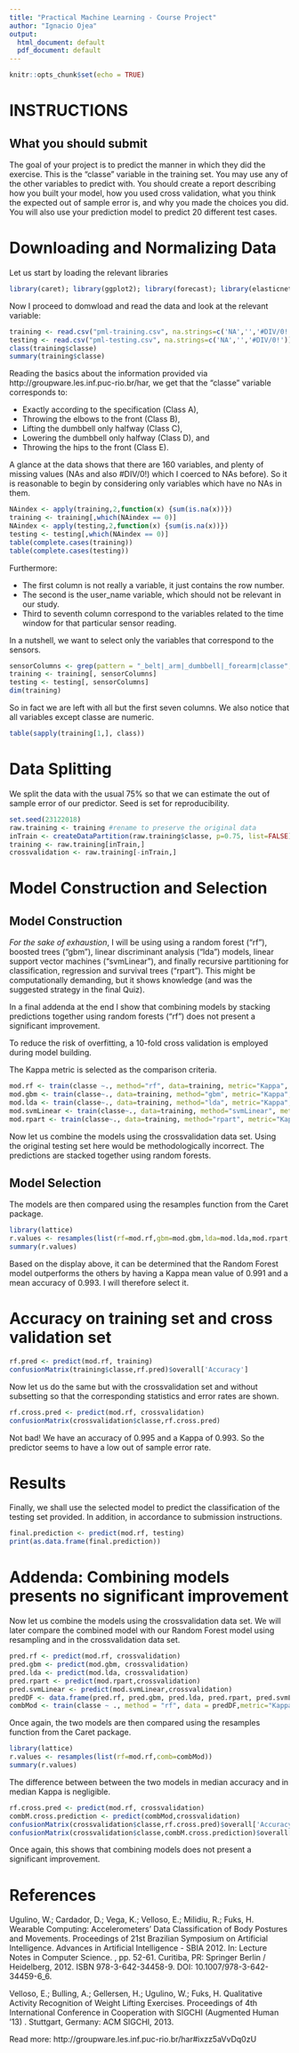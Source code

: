 ```yaml
---
title: "Practical Machine Learning - Course Project"
author: "Ignacio Ojea"
output:
  html_document: default
  pdf_document: default
---
```


```r
knitr::opts_chunk$set(echo = TRUE)
```

# INSTRUCTIONS

## What you should submit

The goal of your project is to predict the manner in which they did the exercise. This is the "classe" variable in the training set. You may use any of the other variables to predict with. You should create a report describing how you built your model, how you used cross validation, what you think the expected out of sample error is, and why you made the choices you did. You will also use your prediction model to predict 20 different test cases.


# Downloading and Normalizing Data

Let us start by loading the relevant libraries
```r
library(caret); library(ggplot2); library(forecast); library(elasticnet)
```

Now I proceed to domwload and read the data and look at the relevant variable:

```r
training <- read.csv("pml-training.csv", na.strings=c('NA','','#DIV/0!'))
testing <- read.csv("pml-testing.csv", na.strings=c('NA','','#DIV/0!'))
class(training$classe)
summary(training$classe)
```

Reading the basics about the information provided via http://groupware.les.inf.puc-rio.br/har, we get that the "classe" variable corresponds to:

- Exactly according to the specification (Class A),
- Throwing the elbows to the front (Class B), 
- Lifting the dumbbell only halfway (Class C), 
- Lowering the dumbbell only halfway (Class D), and 
- Throwing the hips to the front (Class E).

A glance at the data shows that there are 160 variables, and plenty of missing values (NAs and also #DIV/0!) which I coerced to NAs before). So it is reasonable to begin by considering only variables which have no NAs in them.

```r
NAindex <- apply(training,2,function(x) {sum(is.na(x))})
training <- training[,which(NAindex == 0)]
NAindex <- apply(testing,2,function(x) {sum(is.na(x))})
testing <- testing[,which(NAindex == 0)]
table(complete.cases(training))
table(complete.cases(testing))
```

Furthermore:

- The first column is not really a variable, it just contains the row number.
- The second is the user_name variable, which should not be relevant in our study.
- Third to seventh column correspond to the variables related to the time window for that particular sensor reading.

In a nutshell, we want to select only the variables that correspond to the sensors.

```r
sensorColumns <- grep(pattern = "_belt|_arm|_dumbbell|_forearm|classe", names(training))
training <- training[, sensorColumns]
testing <- testing[, sensorColumns]
dim(training)
```
So in fact we are left with all but the first seven columns.
We also notice that all variables except classe are numeric.

```r
table(sapply(training[1,], class))
```

# Data Splitting

We split the data with the usual 75% so that we can estimate the out of sample error of our predictor. Seed is set for reproducibility.

```r
set.seed(23122018)
raw.training <- training #rename to preserve the original data
inTrain <- createDataPartition(raw.training$classe, p=0.75, list=FALSE)
training <- raw.training[inTrain,]
crossvalidation <- raw.training[-inTrain,]
```

# Model Construction and Selection

## Model Construction

*For the sake of exhaustion*, I will be using using a random forest ("rf"), boosted trees ("gbm"), linear discriminant analysis ("lda") models, linear support vector machines ("svmLinear"), and finally recursive partitioning for classification, regression and survival trees ("rpart"). This might be computationally demanding, but it shows knowledge (and was the suggested strategy in the final Quiz).

In a final addenda at the end I show that combining models by stacking predictions together using random forests ("rf") does not present a significant improvement.

To reduce the risk of overfitting, a 10-fold cross validation is employed during model building.

The Kappa metric is selected as the comparison criteria.

```r
mod.rf <- train(classe ~., method="rf", data=training, metric="Kappa", trControl=trainControl(method='cv',number=10))
mod.gbm <- train(classe~., data=training, method="gbm", metric="Kappa",trControl=trainControl(method='cv',number=10),verbose=FALSE)
mod.lda <- train(classe~., data=training, method="lda", metric="Kappa",trControl=trainControl(method='cv',number=10))
mod.svmLinear <- train(classe~., data=training, method="svmLinear", metric="Kappa",trControl=trainControl(method='cv',number=10))
mod.rpart <- train(classe~., data=training, method="rpart", metric="Kappa",trControl=trainControl(method='cv',number=10))
```

Now let us combine the models using the crossvalidation data set. Using the original testing set here would be methodologically incorrect. The predictions are stacked together using random forests.

## Model Selection

The models are then compared using the resamples function from the Caret package.

```r
library(lattice)
r.values <- resamples(list(rf=mod.rf,gbm=mod.gbm,lda=mod.lda,mod.rpart,mod.svmLinear))
summary(r.values)
```

Based on the display above, it can be determined that the Random Forest model outperforms the others by having a Kappa mean value of 0.991 and a mean accuracy of 0.993. I will therefore select it.

# Accuracy on training set and cross validation set

```r
rf.pred <- predict(mod.rf, training)
confusionMatrix(training$classe,rf.pred)$overall['Accuracy']
```

Now let us do the same but with the crossvalidation set and without subsetting so that the corresponding statistics and error rates are shown.

```r
rf.cross.pred <- predict(mod.rf, crossvalidation)
confusionMatrix(crossvalidation$classe,rf.cross.pred)
```

Not bad! We have an accuracy of 0.995 and a Kappa of 0.993. So the predictor seems to have a low out of sample error rate.

# Results

Finally, we shall use the selected model to predict the classification of the testing set provided. In addition, in
accordance to submission instructions.

```r
final.prediction <- predict(mod.rf, testing)
print(as.data.frame(final.prediction))
```

# Addenda: Combining models presents no significant improvement

Now let us combine the models using the crossvalidation data set. We will later compare the combined model with our Random Forest model using resampling and in the crossvalidation data set.

```r
pred.rf <- predict(mod.rf, crossvalidation)
pred.gbm <- predict(mod.gbm, crossvalidation)
pred.lda <- predict(mod.lda, crossvalidation)
pred.rpart <- predict(mod.rpart,crossvalidation)
pred.svmLinear <- predict(mod.svmLinear,crossvalidation)
predDF <- data.frame(pred.rf, pred.gbm, pred.lda, pred.rpart, pred.svmLinear, classe = crossvalidation$classe)
combMod <- train(classe ~ ., method = "rf", data = predDF,metric="Kappa",trControl=trainControl(method='cv',number=10))
```

Once again, the two models are then compared using the resamples function from the Caret package.

```r
library(lattice)
r.values <- resamples(list(rf=mod.rf,comb=combMod))
summary(r.values)
```

The difference between between the two models in median accuracy and in median Kappa is negligible.

```r
rf.cross.pred <- predict(mod.rf, crossvalidation)
combM.cross.prediction <- predict(combMod,crossvalidation)
confusionMatrix(crossvalidation$classe,rf.cross.pred)$overall['Accuracy']
confusionMatrix(crossvalidation$classe,combM.cross.prediction)$overall['Accuracy']
```

Once again, this shows that combining models does not present a significant improvement.

# References

Ugulino, W.; Cardador, D.; Vega, K.; Velloso, E.; Milidiu, R.; Fuks, H. Wearable Computing: Accelerometers' Data Classification of Body Postures and Movements. Proceedings of 21st Brazilian Symposium on Artificial Intelligence. Advances in Artificial Intelligence - SBIA 2012. In: Lecture Notes in Computer Science. , pp. 52-61. Curitiba, PR: Springer Berlin / Heidelberg, 2012. ISBN 978-3-642-34458-9. DOI: 10.1007/978-3-642-34459-6_6.

Velloso, E.; Bulling, A.; Gellersen, H.; Ugulino, W.; Fuks, H. Qualitative Activity Recognition of Weight Lifting Exercises. Proceedings of 4th International Conference in Cooperation with SIGCHI (Augmented Human '13) . Stuttgart, Germany: ACM SIGCHI, 2013.

Read more: http://groupware.les.inf.puc-rio.br/har#ixzz5aVvDq0zU


